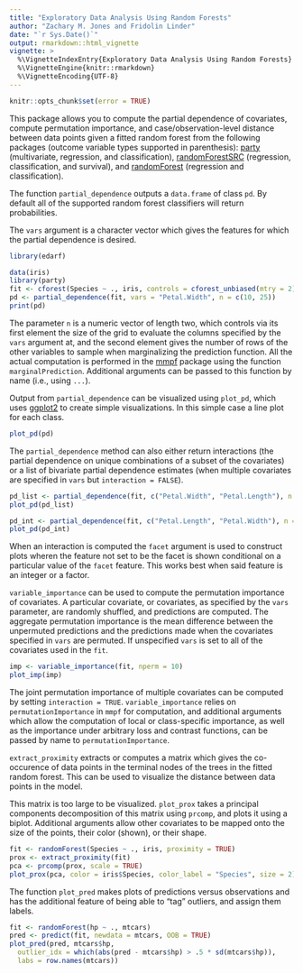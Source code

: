 ```yaml
---
title: "Exploratory Data Analysis Using Random Forests"
author: "Zachary M. Jones and Fridolin Linder"
date: "`r Sys.Date()`"
output: rmarkdown::html_vignette
vignette: >
  %\VignetteIndexEntry{Exploratory Data Analysis Using Random Forests}
  %\VignetteEngine{knitr::rmarkdown}
  %\VignetteEncoding{UTF-8}
---
```


```r
knitr::opts_chunk$set(error = TRUE)
```

This package allows you to compute the partial dependence of covariates, compute permutation importance, and case/observation-level distance between data points given a fitted random forest from the following packages (outcome variable types supported in parenthesis): [party](https://cran.r-project.org/package=party) (multivariate, regression, and classification), [randomForestSRC](https://cran.r-project.org/package=randomForestSRC) (regression, classification, and survival), and [randomForest](https://cran.r-project.org/package=randomForest) (regression and classification).

The function `partial_dependence` outputs a `data.frame` of class `pd`. By default all of the supported random forest classifiers will return probabilities.

The `vars` argument is a character vector which gives the features for which the partial dependence is desired.

```r
library(edarf)

data(iris)
library(party)
fit <- cforest(Species ~ ., iris, controls = cforest_unbiased(mtry = 2))
pd <- partial_dependence(fit, vars = "Petal.Width", n = c(10, 25))
print(pd)
```

The parameter `n` is a numeric vector of length two, which controls via its first element the size of the grid to evaluate the columns specified by the `vars` argument at, and the second element gives the number of rows of the other variables to sample when marginalizing the prediction function. All the actual computation is performed in the [mmpf](https://cran.r-project.org/package=mmpf) package using the function `marginalPrediction`. Additional arguments can be passed to this function by name (i.e., using `...`).

Output from `partial_dependence` can be visualized using `plot_pd`, which uses [ggplot2](https://cran.r-project.org/package=ggplot2) to create simple visualizations. In this simple case a line plot for each class.

```r
plot_pd(pd)
```

The `partial_dependence` method can also either return interactions (the partial dependence on unique combinations of a subset of the covariates) or a list of bivariate partial dependence estimates (when multiple covariates are specified in `vars` but `interaction = FALSE`).

```r
pd_list <- partial_dependence(fit, c("Petal.Width", "Petal.Length"), n = c(10, 25), interaction = FALSE)
plot_pd(pd_list)
```

```r
pd_int <- partial_dependence(fit, c("Petal.Length", "Petal.Width"), n = c(10, 25), interaction = TRUE)
plot_pd(pd_int)
```

When an interaction is computed the `facet` argument is used to construct plots wheren the feature not set to be the facet is shown conditional on a particular value of the `facet` feature. This works best when said feature is an integer or a factor.

`variable_importance` can be used to compute the permutation importance of covariates. A particular covariate, or covariates, as specified by the `vars` parameter, are randomly shuffled, and predictions are computed. The aggregate permutation importance is the mean difference between the unpermuted predictions and the predictions made when the covariates specified in `vars` are permuted. If unspecified `vars` is set to all of the covariates used in the `fit`.

```r
imp <- variable_importance(fit, nperm = 10)
plot_imp(imp)
```

The joint permutation importance of multiple covariates can be computed by setting `interaction = TRUE`. `variable_importance` relies on `permutationImportance` in `mmpf` for computation, and additional arguments which allow the computation of local or class-specific importance, as well as the importance under arbitrary loss and contrast functions, can be passed by name to `permutationImportance`.

`extract_proximity` extracts or computes a matrix which gives the co-occurence of data points in the terminal nodes of the trees in the fitted random forest. This can be used to visualize the distance between data points in the model.

This matrix is too large to be visualized. `plot_prox` takes a principal components decomposition of this matrix using `prcomp`, and plots it using a biplot. Additional arguments allow other covariates to be mapped onto the size of the points, their color (shown), or their shape.

```r
fit <- randomForest(Species ~ ., iris, proximity = TRUE)
prox <- extract_proximity(fit)
pca <- prcomp(prox, scale = TRUE)
plot_prox(pca, color = iris$Species, color_label = "Species", size = 2)
```

The function `plot_pred` makes plots of predictions versus observations and has the additional feature of being able to "tag" outliers, and assign them labels.

```r
fit <- randomForest(hp ~ ., mtcars)
pred <- predict(fit, newdata = mtcars, OOB = TRUE)
plot_pred(pred, mtcars$hp,
  outlier_idx = which(abs(pred - mtcars$hp) > .5 * sd(mtcars$hp)),
  labs = row.names(mtcars))
```
